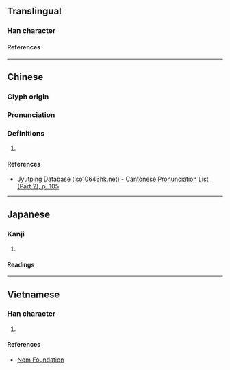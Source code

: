 {{character info/new}}
==Translingual==

===Han character===
{{Han char|rn=59|rad=彡|as=04|sn=7|four=|canj=YKHHH|ids=⿺文彡}}

====References====
{{Han ref|kx=0363.070|dkj=09971|dj=0682.020|hdz=20853.030|uh=5F63}}

----

==Chinese==
{{zh-forms}}

===Glyph origin===
{{Han etym}}

===Pronunciation===
{{zh-pron
|m=wén
|c=man4
|mc=y
|oc=y
|cat=
}}

===Definitions===
{{zh-hanzi}}

# {{rfdef|zh}}

====References====
* [http://www.iso10646hk.net/jp/document/download.jsp Jyutping Database (iso10646hk.net) - Cantonese Pronunciation List (Part 2), p. 105]

----

==Japanese==

===Kanji===
{{ja-kanji|grade=|rs=彡04}}

# {{defn|lang=ja|sort=彡04}}

====Readings====
{{ja-readings
|goon=もん
|kanon=ぶん
|kun=あや-
}}

----

==Vietnamese==

===Han character===
{{vi-readings|rs=彡04|reading=vằn}}

# {{defn|lang=vi|sort=彡04}}

====References====
* [http://nomfoundation.org/common/nom_details.php?codepoint=5f63 Nom Foundation]